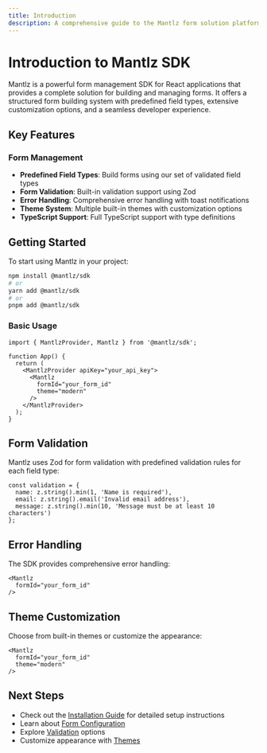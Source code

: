 ```yaml
---
title: Introduction
description: A comprehensive guide to the Mantlz form solution platform
---
```


# Introduction to Mantlz SDK

Mantlz is a powerful form management SDK for React applications that provides a complete solution for building and managing forms. It offers a structured form building system with predefined field types, extensive customization options, and a seamless developer experience.

## Key Features

### Form Management
- **Predefined Field Types**: Build forms using our set of validated field types
- **Form Validation**: Built-in validation support using Zod
- **Error Handling**: Comprehensive error handling with toast notifications
- **Theme System**: Multiple built-in themes with customization options
- **TypeScript Support**: Full TypeScript support with type definitions

## Getting Started

To start using Mantlz in your project:

```bash
npm install @mantlz/sdk
# or
yarn add @mantlz/sdk
# or
pnpm add @mantlz/sdk
```

### Basic Usage

```tsx
import { MantlzProvider, Mantlz } from '@mantlz/sdk';

function App() {
  return (
    <MantlzProvider apiKey="your_api_key">
      <Mantlz 
        formId="your_form_id"
        theme="modern"
      />
    </MantlzProvider>
  );
}
```


## Form Validation

Mantlz uses Zod for form validation with predefined validation rules for each field type:

```tsx
const validation = {
  name: z.string().min(1, 'Name is required'),
  email: z.string().email('Invalid email address'),
  message: z.string().min(10, 'Message must be at least 10 characters')
};
```

## Error Handling

The SDK provides comprehensive error handling:

```tsx
<Mantlz 
  formId="your_form_id"
/>
```

## Theme Customization

Choose from built-in themes or customize the appearance:

```tsx
<Mantlz 
  formId="your_form_id"
  theme="modern"
/>

```

## Next Steps

- Check out the [Installation Guide](/docs/getting-started/installation/nextjs) for detailed setup instructions
- Learn about [Form Configuration](/docs/getting-started/components/form-config)
- Explore [Validation](/docs/features/validation) options
- Customize appearance with [Themes](/docs/appearance/themes)
